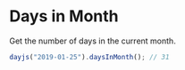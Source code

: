 # Days in Month

Get the number of days in the current month.

```js
dayjs("2019-01-25").daysInMonth(); // 31
```
